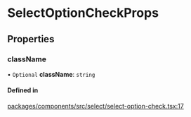 # SelectOptionCheckProps

## Properties

### className

• `Optional` **className**: `string`

#### Defined in

[packages/components/src/select/select-option-check.tsx:17](https://github.com/vtex/shoreline/blob/74b3e0b4f/packages/components/src/select/select-option-check.tsx#L17)

